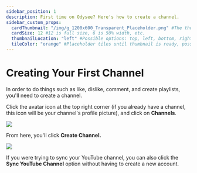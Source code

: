 ```yaml
---
sidebar_position: 1
description: First time on Odysee? Here's how to create a channel.
sidebar_custom_props:
  cardThumbnail: "/img/g_1200x600_Transparent_Placeholder.png" #The thumbnail on the category card.
  cardSize: 12 #12 is full size, 6 is 50% width, etc.
  thumbnailLocation: "left" #Possible options: top, left, bottom, right, none
  tileColor: "orange" #Placeholder tiles until thumbnail is ready, possible options: blue, cream, darkpurple, lightpurple, mauve, orange, pink, none
---
```


# Creating Your First Channel

In order to do things such as like, dislike, comment, and create playlists, you'll need to create a channel.

Click the avatar icon at the top right corner (if you already have a channel, this icon will be your channel's profile picture), and click on **Channels**.

![](/img/en/category-channels1.png)

From here, you'll click **Create Channel.**

![](/img/en/category-channels2.png)

If you were trying to sync your YouTube channel, you can also click the **Sync YouTube Channel** option without having to create a new account.
